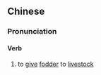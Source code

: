 ==Chinese==
{{zh-forms}}

===Pronunciation===
{{zh-pron
|m=shàngcǎo
|c=soeng5 cou2
|cat=v
}}

====Verb====
{{zh-verb}}

# to [[give]] [[fodder]] to [[livestock]]